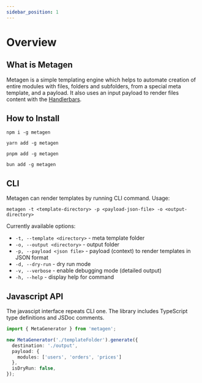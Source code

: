 ```yaml
---
sidebar_position: 1
---
```


# Overview



## What is Metagen

Metagen is a simple templating engine which helps to automate creation of entire modules with files, folders and subfolders, from a special meta template, and a payload. It also uses an input payload to render files content with the [Handlerbars](https://handlebarsjs.com/guide/#what-is-handlebars).




## How to Install

<Tabs>
<TabItem value="npm" label="npm">

```shell
npm i -g metagen
```

</TabItem>
<TabItem value="yarn" label="yarn">

```shell
yarn add -g metagen
```

</TabItem>
<TabItem value="pnpm" label="pnpm">

```shell
pnpm add -g metagen
```

</TabItem>
<TabItem value="bun" label="bun">

```shell
bun add -g metagen
```

</TabItem>
</Tabs>


## CLI

Metagen can render templates by running CLI command. Usage:

```shell
metagen -t <template-directory> -p <payload-json-file> -o <output-directory>
```

Currently available options:
- `-t, --template <directory>` - meta template folder
- `-o, --output <directory>` - output folder
- `-p, --payload <json file>` - payload (context) to render templates in JSON format
- `-d, --dry-run` - dry run mode
- `-v, --verbose` - enable debugging mode (detailed output)
- `-h, --help` - display help for command



## Javascript API

The javascipt interface repeats CLI one. The library includes TypeScript type definitions and JSDoc comments.

```ts
import { MetaGenerator } from 'metagen';

new MetaGenerator('./templateFolder').generate({
  destination: './output',
  payload: {
    modules: ['users', 'orders', 'prices']
  },
  isDryRun: false,
});
```

